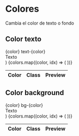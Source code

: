 
# Colores

Cambia el color de texto o fondo


## Color texto

  <tr>
    <td>{color}</td>
    <td>
      <CodeBlock>text-{color}</CodeBlock>
    </td>
    <td>
      <PreviewCode>
        <div className={`text-${color}`}>Texto</div>
      </PreviewCode>
    </td>
  </tr>
)

<table>
  <thead>
    <tr>
      <th>Color</th>
      <th>Class</th>
      <th>Preview</th>
    </tr>
  </thead>
  <tbody>
    {colors.map((color, idx) => (
      <ColorRow color={color} />
    ))}
  </tbody>
</table>

## Color background

  <tr>
    <td>{color}</td>
    <td>
      <CodeBlock>bg-{color}</CodeBlock>
    </td>
    <td>
      <PreviewCode>
        <div className={`bg-${color} px-3 py-2`}>Texto</div>
      </PreviewCode>
    </td>
  </tr>
)

<table>
  <thead>
    <tr>
      <th>Color</th>
      <th>Class</th>
      <th>Preview</th>
    </tr>
  </thead>
  <tbody>
    {colors.map((color, idx) => (
      <ColorBgRow color={color} />
    ))}
  </tbody>
</table>
